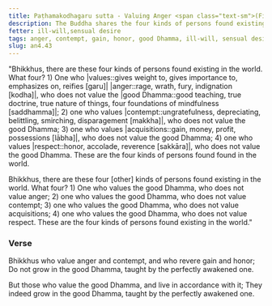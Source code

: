 ```yaml
---
title: Paṭhamakodhagaru sutta - Valuing Anger <span class="text-sm">(First)</span>
description: The Buddha shares the four kinds of persons found existing in the world - those who value anger, contempt, gain, and honor, and those who value the good Dhamma instead.
fetter: ill-will,sensual desire
tags: anger, contempt, gain, honor, good Dhamma, ill-will, sensual desire, an, an4
slug: an4.43
---
```


"Bhikkhus, there are these four kinds of persons found existing in the world. What four? 1) One who |values::gives weight to, gives importance to, emphasizes on, reifies [garu]| |anger::rage, wrath, fury, indignation [kodha]|, who does not value the \|good Dhamma::good teaching, true doctrine, true nature of things, four foundations of mindfulness [saddhamma]|; 2) one who values |contempt::ungratefulness, depreciating, belittling, smirching, disparagement [makkha]|, who does not value the good Dhamma; 3) one who values |acquisitions::gain, money, profit, possessions [lābha]|, who does not value the good Dhamma; 4) one who values |respect::honor, accolade, reverence [sakkāra]|, who does not value the good Dhamma. These are the four kinds of persons found found in the world.

Bhikkhus, there are these four [other] kinds of persons found existing in the world. What four? 1) One who values the good Dhamma, who does not value anger; 2) one who values the good Dhamma, who does not value contempt; 3) one who values the good Dhamma, who does not value acquisitions; 4) one who values the good Dhamma, who does not value respect. These are the four kinds of persons found existing in the world."

### Verse

Bhikkhus who value anger and contempt,
and who revere gain and honor;
Do not grow in the good Dhamma,
taught by the perfectly awakened one.

But those who value the good Dhamma,
and live in accordance with it;
They indeed grow in the good Dhamma,
taught by the perfectly awakened one.